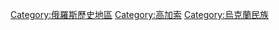 [[Category:俄羅斯歷史地區|Category:俄羅斯歷史地區]]
[[Category:高加索|Category:高加索]]
[[Category:烏克蘭民族|Category:烏克蘭民族]]